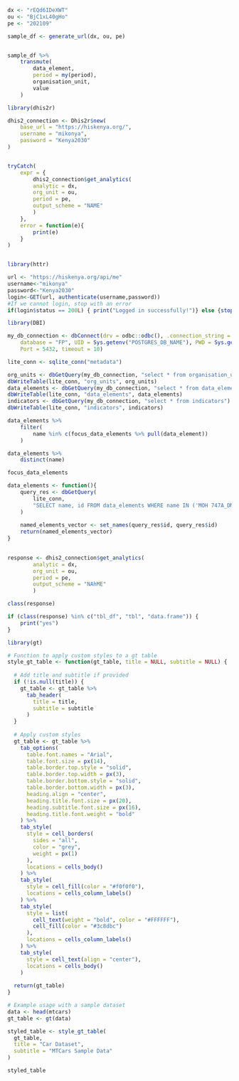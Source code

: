 ```r
dx <- "rEQd6IDeXWT"
ou <- "BjC1xL40gHo"
pe <- "202109"

sample_df <- generate_url(dx, ou, pe)
```
```r

```



```r
sample_df %>% 
    transmute(
        data_element,
        period = my(period),
        organisation_unit,
        value
    )
```


```r
library(dhis2r)

dhis2_connection <- Dhis2r$new(
    base_url = "https://hiskenya.org/",
    username = "mikonya",
    password = "Kenya2030"
)


tryCatch(
    expr = {
        dhis2_connection$get_analytics(
        analytic = dx,
        org_unit = ou,
        period = pe,
        output_scheme = "NAME"
        )
    },
    error = function(e){
        print(e)
    }
)


library(httr)

url <- "https://hiskenya.org/api/me"
username<-"mikonya"
password<-"Kenya2030"
login<-GET(url, authenticate(username,password))
#If we cannot login, stop with an error
if(login$status == 200L) { print("Logged in successfully!")} else {stop("Could not login")}
```

```r
library(DBI)

my_db_connection <- dbConnect(drv = odbc::odbc(), .connection_string = "Driver={PostgreSQL ANSI(x64)};", 
    database = "FP", UID = Sys.getenv("POSTGRES_DB_NAME"), PWD = Sys.getenv("POSTGRES_DB_PASSWORD"), 
    Port = 5432, timeout = 10)

lite_conn <- sqlite_conn("metadata")

org_units <- dbGetQuery(my_db_connection, "select * from organisation_units")
dbWriteTable(lite_conn, "org_units", org_units)
data_elements <- dbGetQuery(my_db_connection, "select * from data_elements")
dbWriteTable(lite_conn, "data_elements", data_elements)
indicators <- dbGetQuery(my_db_connection, "select * from indicators")
dbWriteTable(lite_conn, "indicators", indicators)


```


```r
data_elements %>% 
    filter(
        name %in% c(focus_data_elements %>% pull(data_element))
    )

data_elements %>% 
    distinct(name)

```
```r
focus_data_elements
```


```r
data_elements <- function(){
    query_res <- dbGetQuery(
        lite_conn, 
        "SELECT name, id FROM data_elements WHERE name IN ('MOH 747A_DMPA-IM', 'MOH 747A_DMPA-SC');"
    ) 
    
    named_elements_vector <- set_names(query_res$id, query_res$id)
    return(named_elements_vector)
} 
    
```



```r
response <- dhis2_connection$get_analytics(
        analytic = dx,
        org_unit = ou,
        period = pe,
        output_scheme = "NAhME"
        )

class(response)

if (class(response) %in% c("tbl_df", "tbl", "data.frame")) {
    print("yes")
}
```
```r
library(gt)

# Function to apply custom styles to a gt table
style_gt_table <- function(gt_table, title = NULL, subtitle = NULL) {
  
  # Add title and subtitle if provided
  if (!is.null(title)) {
    gt_table <- gt_table %>%
      tab_header(
        title = title,
        subtitle = subtitle
      )
  }
  
  # Apply custom styles
  gt_table <- gt_table %>%
    tab_options(
      table.font.names = "Arial",
      table.font.size = px(14),
      table.border.top.style = "solid",
      table.border.top.width = px(3),
      table.border.bottom.style = "solid",
      table.border.bottom.width = px(3),
      heading.align = "center",
      heading.title.font.size = px(20),
      heading.subtitle.font.size = px(16),
      heading.title.font.weight = "bold"
    ) %>%
    tab_style(
      style = cell_borders(
        sides = "all",
        color = "grey",
        weight = px(1)
      ),
      locations = cells_body()
    ) %>%
    tab_style(
      style = cell_fill(color = "#f0f0f0"),
      locations = cells_column_labels()
    ) %>%
    tab_style(
      style = list(
        cell_text(weight = "bold", color = "#FFFFFF"),
        cell_fill(color = "#3c8dbc")
      ),
      locations = cells_column_labels()
    ) %>%
    tab_style(
      style = cell_text(align = "center"),
      locations = cells_body()
    )
  
  return(gt_table)
}

# Example usage with a sample dataset
data <- head(mtcars)
gt_table <- gt(data)

styled_table <- style_gt_table(
  gt_table,
  title = "Car Dataset",
  subtitle = "MTCars Sample Data"
)

styled_table

```
























